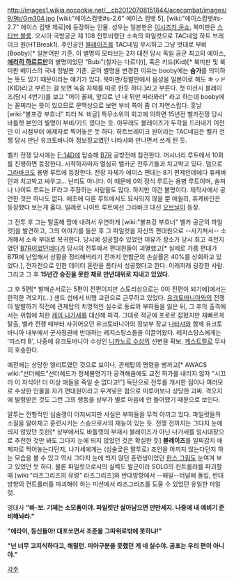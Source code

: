 http://images1.wikia.nocookie.net/__cb20120708151844/acecombat/images/9/9b/Gm304.jpg
[wiki:"에이스컴뱃#s-2.6" 에이스 컴뱃 5], [wiki:"에이스컴뱃#s-2.7" 에이스 컴뱃 제로]에 등장하는 인물. 성우는 일본판은 [[이시즈카 운쇼]], 북미판은 [[스티브 블룸]].
오시아 국방공군 제 108 전투비행단 소속의 파일럿으로 TAC네임 하트 브레이크 원(HTBreak1). 주인공인 [[블레이즈]]를 TAC네임 무시하고 그냥 멋대로 부비(Booby)[* 일본어판 기준. 이 별명의 모티브는 2차 대전 당시 독일 공군 최고의 에이스, '''[[에리히 하르트만]]'''의 별명이었던 "Bubi"(철자는 다르다)], 혹은 키드(Kid)[* 북미판 및 북미판 베이스의 국내 정발판 기준. 굳이 별명을 변경한 이유는 booby에는 '''슴가'''를 의미하는 뜻도 있기 때문이라는 얘기가 있다. 북미판/정발판에서 음성을 일본어로 해도 キッド(KID)라고 부르는 걸 보면 녹음 자체를 따로 한듯 하다.]라고 부른다. 첫 미션시 블레이즈(당시 4번기)를 보고 "어이 꼴찌, 앞으로 넌 내 뒤만 따라와라" 라고 하는데 booby에는 꼴찌라는 뜻이 있으므로 문맥상으로 보면 부비 쪽이 좀 더 자연스럽다. 훗날 [wiki:"볼프강 부흐너" 피터 N. 비글] 특무소위의 회고에 의하면 15년전 벨카전쟁 당시 바틀렛 본인의 별명이 부비/키드 였다는 듯. 아무래도 블레이즈가 두각을 드러내기 이전인 이 시점부터 애제자로 찍어놓은 듯 하다. 하트브레이크 원이라는 TAC네임은 벨카 전쟁 당시 만난 유크토바니아 정보장교였던 나타샤와 만나면서 쓰게 된 듯.

벨카 전쟁 당시에는 [[F-14]]D에 탑승해 [[B7R]] 공방전에 참전한다. 머시너리 루트에서 10화를 진행하면 등장한다. 시작하자마자 열심히 벨카군 전투기들과 치고박고 있다. 덤으로 [[그라바크]]도 용병 루트에 등장한다. 전장 자체가 에이스 편대는 8기 편제인데에다 휴케바인과 치고박고 싸우고... 난리도 아니다. 이 때문에 0의 정식 루트는 용병 루트이며, 솔져나 나이트 루트는 IF라고 주장하는 사람들도 많다. 하지만 이건 불명이다. 제작사에서 공언한 것은 하나도 없다. 애초에 다른 루트에서도 묘사되지 않을 뿐 애쉴리, 휴케바인은 등장했다 보는게 옳다. 일례로 나이트 루트에선 그라바크 대신 [[오브닐]]이 등장.

그 전투 후 그는 탈출해 땅에 내려서 우연하게 [wiki:"볼프강 부흐너" 벨카 공군의 파일럿]을 발견하고, 그의 이야기를 들은 후 그 파일럿을 자신의 편대원으로 --사기쳐서-- 소개해서 소속 부대로 복귀한다. 당시에 성공할수 있었던 이유가 장소가 당시 최고 격전지였던 [[B7R]]이었던데다가 당시의 전투에서 편대원들이 괴멸했고[* 실제로 가름 편대가 B7R에 난입해서 상황을 정리해버리기 전까지 연합군의 손실률은 40%를 상회하고 있었다.], 전자전으로 인한 데이터 혼란을 틈타서 성공했다고 한다. 이래저래 굉장한 사람. 그리고 그 후 '''15년간 승진을 못한 채로 만년대위로 지내고 있었다.'''

그 후 5편[* 발매순서로는 5편이 전편이지만 스토리상으로는 0이 전편이 되기에]에서는 한적한 격오지(...) 샌드 섬에서 비행 교관으로 근무하고 있었다. [[유크토바니아]]와의 전쟁이 발발하기 직전에 관제탑의 치명적인 실수로 동료와 부하들을 잃은 뒤, 그 후의 출격에서는 위험에 처한 [[케이 나가세]]를 대신해 피격. 그대로 적군에 포로로 잡혔지만 재빠르게 탈출, 벨카 전쟁 때부터 사귀어오던 유크토바니아의 정보부 장교 [[나타샤]]와 함께 유크토바니아 내부에서 군사정권에 반대하는 레지스탕스들을 이끌어왔다. 레지스탕스에게는 '미스터 B', 나중에 유크토바니아 수상인 [[니카노르 수상]]의 신변을 확보, [[케스트럴]]로 무사히 호송한다.

예전에는 상당한 엘리트였던 것으로 보이나, 관제탑의 명령을 쌩까고[* AWACS wiki:"선더헤드"선더헤드가 정체불명기가 공격해옴에도 교전 허가를 내리지 않자 "시끄러 이 자식아! 더 이상 애들을 죽일 순 없다고!"] 독단으로 전투를 개시한 점이나 여러모로 수상한 인물을 자기 편대원이라고 우겨넣은 점으로 미루어보나 상당한 괴짜. 격오지에 발령받은 것도 그런 그의 행동을 상부가 별로 마음에 안 들어했기 때문으로 보인다. 

말투는 전형적인 심술쟁이 아저씨지만 사실은 부하들을 무척 아끼고 있다. 파일럿들의 소질을 알아채고 훈련시키는 스승으로서의 재능이 있는 듯. 전쟁 전까지는 그다지 눈에 띄지 않았던 듯한[* 상부에서도 바틀렛의 부재시 블레이즈가 아닌 나가세를 임시대장으로 추천한 것만 봐도 그다지 눈에 띄지 않았던 것은 확실한 듯] '''블레이즈'''를 일찌감치 애제자로 찍어놓는다던지, 나가세에게는 (심술궃은 말투로) 조언을 아끼지 않는다던지 하는 모습을 볼 수 있고 역시 그다지 눈에 띄지 않던 훈련생이었던 [[한스 그림]]도 눈여겨 보고 있었던 듯 하다. 물론 파일럿으로서의 실력도 발군이라 SOLG의 컨트롤러를 파괴할때 [wiki:"라즈그리즈의 유령" 라즈그리즈]와 반대방향에서 --해밀--터널에 돌입, 반대방향의 컨트롤러를 파괴해야 하는 미션에서 라즈그리즈를 도울 수 있었던 유일한 파일럿.

명대사
'''"바-보. 기체는 소모품이야. 파일럿만 살아남으면 만만세지. 나중에 내 예비기 준비해놔라."'''

'''"에라이, 등신들아! 대포쏘면서 조준을 그따위로밖에 못하냐!"'''

'''"넌 너무 고지식하다고, 해밀턴. 피아구분을 못했던 게 네 실수야. 공포는 우리 편이 아니야."'''


[[각주]]
